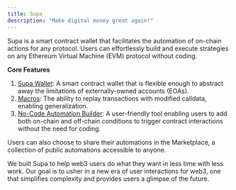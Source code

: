 ```yaml
---
title: Supa
description: "Make digital money great again!"
---
```


Supa is a smart contract wallet that facilitates the automation of on-chain actions for any protocol. Users can effortlessly build and execute strategies on any Ethereum Virtual Machine (EVM) protocol without coding.

**Core Features**

1. [Supa Wallet](/features/supa-wallet): A smart contract wallet that is flexible enough to abstract away the limitations of externally-owned accounts (EOAs).
2. [Macros](/features/macros): The ability to replay transactions with modified calldata, enabling generalization.
3. [No-Code Automation Builder](/features/automations): A user-friendly tool enabling users to add both on-chain and off-chain conditions to trigger contract interactions without the need for coding.

Users can also choose to share their automations in the Marketplace, a collection of public automations accessible to anyone.

We built Supa to help web3 users do what they want in less time with less work. Our goal is to usher in a new era of user interactions for web3, one that simplifies complexity and provides users a glimpse of the future.
